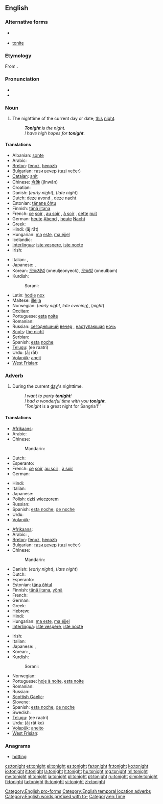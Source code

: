 ==English==

===Alternative forms===
* {{l|en|to-night}} {{qualifier|obsolete}}
* [[tonite]] {{qualifier|American|informal}}

===Etymology===
From {{etyl|ang}} {{term|toniht|tōniht|lang=ang}}.

===Pronunciation===
* {{audio|en-us-tonight.ogg|Audio (US)}}
* {{rhymes|aɪt}}

===Noun===
{{en-noun}}

# The nighttime of the current day or date; [[this]] [[night]].
#: '''''Tonight''' is the night.''
#: ''I have high hopes for '''tonight'''.''

====Translations====
{{trans-top|nighttime today}}
* Albanian: [[sonte]]
* Arabic: {{Arab|[[الليلة]]}} {{unicode|(al-layla)}}
* [[Breton]]: [[fenoz]], [[henozh]]
* Bulgarian: [[тази вечер]] (tazi večer)
* [[Catalan]]: [[anit]]
* Chinese: [[今晚]] (jīnwǎn)
* Croatian: {{t-|hr|noćas}}
* Danish: {{t|da|i aften}} (''early night''), {{t|da|i nat}} (''late night'')
* Dutch: [[deze]] [[avond]] {{m}}, [[deze]] [[nacht]] {{m}}
* Estonian: [[tänane õhtu]]
* Finnish: [[tänä iltana]]
* French: [[ce]] [[soir]] {{m}}, [[au soir]] {{qualifier|Belgium}}, [[à soir]] {{qualifier|Quebec}}, [[cette]] [[nuit]] {{f}}
* German: [[heute]] [[Abend]] {{m}}, [[heute]] [[Nacht]] {{f}}
* Greek: {{t+|el|απόψε|tr=apópse}}
* Hindi: {{t-|hi|आज रात|f|xs=Hindi}} (āj rāt)
* Hungarian: [[ma]] [[este]], [[ma éjjel]]
* Icelandic: {{t|is|í kvöld}}
* [[Interlingua]]: [[iste vespere]], [[iste nocte]]
* Irish: {{t-|ga|anocht|xs=Irish}}
{{trans-mid}}
* Italian: {{t+|it|stasera}}, {{t-|it|stanotte}}
* Japanese: {{t-|ja|今夜|tr=こんや, kon'ya}},  {{t|ja|今晩|tr=こんばん, komban}}
* Korean: [[오늘저녁]] (oneuljeonyeok), [[오늘밤]] (oneulbam)
* Kurdish:
*: Sorani: {{t|ku|ئه‌م شه‌و|tr=am shaw|sc=ku-Arab}}
* Latin: [[hodie]] [[nox]]
* Maltese: [[illejla]]
* Norwegian: {{t|no|i}} {{t|no|kveld}} (''early night, late evening''), {{t|no|i}} {{t|no|natt}} (''night'')
* [[Occitan]]: {{t|oc|anuèit}} {{t|oc|anuèch}}
* Portuguese: [[esta]] [[noite]]
* Romanian: {{t|ro|astă noapte|f}}
* Russian: [[сегодняшний]] [[вечер]] {{m}}, [[наступающий|наступающая]] [[ночь]] {{f}}
* [[Scots]]: [[nicht#Scots|the nicht]]
* Serbian: {{t|sr|ноћас|tr=noćas}}
* Spanish: [[esta]] [[noche]]
* [[Telugu]]: {{t|te|ఈ రాత్రి}} (ee raatri)
* Urdu: {{t-|ur|آج رات|f|xs=Urdu}} (āj rāt)
* [[Volapük]]: [[aneit]]
* [[West Frisian]]: {{t-|fy|jûn|xs=West Frisian}}
{{trans-bottom}}

===Adverb===
{{en-adv|-}}

# During the current [[day]]'s nighttime.
#: ''I want to party '''tonight'''!''
#: ''I had a wonderful time with you '''tonight'''.''
#: '''Tonight'' is a great night for Sangria'!''

====Translations====
{{trans-top|during today's evening}}
* [[Afrikaans]]: {{t|af|vanaand}}
* Arabic: {{t|ar|هذا المساء|tr=haadhaa 'l-samaa'|sc=Arab}}
* Chinese:
*: Mandarin: {{t|zh|今晚|tr=jīnwǎn|sc=Hani}}
* Dutch: {{t+|nl|vanavond}}
* Esperanto: {{t|eo|ĉi-vespere}}
* French: [[ce]] [[soir]], [[au soir]] {{qualifier|Belgium}}, [[à soir]] {{qualifier|Quebec}}
* German: {{t|de|heute Abend}}
{{trans-mid}}
* Hindi: {{t|hi|आज शाम|tr=āj śām|sc=Deva}}
* Italian: {{t+|it|stasera}}
* Japanese: {{t|ja|今晩|tr=こんばん, komban|sc=Jpan}}
* Polish: [[dziś]] [[wieczorem]]
* Russian: {{t|ru|сегодня вечером|tr=sevódnja véčerom|sc=Cyrl}}
* Spanish: [[esta noche]], [[de noche]]
* Urdu: {{t|ur|آج شام|tr=āj śām|sc=ur-Arab}}
* [[Volapük]]: {{t|vo|asoaro}}
{{trans-bottom}}

{{trans-top|during today's nighttime}}
* [[Afrikaans]]: {{t|af|vannag}}
* Arabic: {{t|ar|الليلة|tr=al-láyla|sc=Arab}}, {{t|ar|هذه الليلة|tr=haadhihi 'l-láyla|sc=Arab}}
* [[Breton]]: [[fenoz]], [[henozh]]
* Bulgarian: [[тази вечер]] (tazi večer)
* Chinese:
*: Mandarin: {{t|zh|今晚|tr=jīnwǎn|sc=Hani}}
* Danish: {{t|da|i aften}} (''early night''), {{t|da|i nat}} (''late night'')
* Dutch: {{t+|nl|vannacht}}
* Esperanto: {{t|eo|ĉi-nokte}}
* Estonian: [[täna õhtul]]
* Finnish: [[tänä iltana]], [[yönä]]
* French: {{t|fr|cette nuit}}
* German: {{t|de|heute Nacht}}
* Greek: {{t+|el|απόψε|tr=apópse}}
* Hebrew: {{t|he|הלילה|tr=ha-layla|sc=Hebr}}
* Hindi: {{t-|hi|आज रात को|tr=āj rāt ko|sc=Deva}}
* Hungarian: [[ma este]], [[ma éjjel]]
* [[Interlingua]]: [[iste vespere]], [[iste nocte]]
{{trans-mid}}
* Irish: {{t-|ga|anocht|xs=Irish}}
* Italian: {{t-|it|stanotte}}
* Japanese: {{t-|ja|今夜|tr=こんや, kon'ya}},  {{t|ja|今晩|tr=こんばん, komban}}
* Korean: {{t|ko|오늘저녁|tr=oneuljeonyeok|sc=Kore}}, {{t|ko|오늘밤|tr=oneulbam|sc=Kore}}
* Kurdish:
*: Sorani: {{t|ku|ئه‌م شه‌و|tr=am shaw|sc=ku-Arab}}
* Norwegian: {{t|no|i kveld}}
* Portuguese: [[hoje à noite]], [[esta noite]]
* Romanian: {{t-|ro|deseară}}
* Russian: {{t|ru|сегодня ночью|tr=sevódnja nóč'ju|sc=Cyrl}}
* [[Scottish Gaelic]]: {{t-|gd|a-nochd|xs=Scottish Gaelic}}
* Slovene: {{t+|sl|nocoj}}
* Spanish: [[esta noche]], [[de noche]]
* Swedish: {{t-|sv|i kväll}}
* [[Telugu]]: {{t|te|ఈ రాత్రి}} (ee raatri)
* Urdu: {{t-|ur|آج رات کو|xs=Urdu}} (āj rāt ko)
* [[Volapük]]: [[aneito]]
* [[West Frisian]]: {{t|fy|jûn |xs=West Frisian}}
{{trans-bottom}}

===Anagrams===
* [[hotting#English|hotting]]

[[Category:English pro-forms]]
[[Category:English temporal location adverbs]]
[[Category:English words prefixed with to-]]
[[Category:en:Time]]

[[cs:tonight]]
[[et:tonight]]
[[el:tonight]]
[[es:tonight]]
[[fa:tonight]]
[[fr:tonight]]
[[ko:tonight]]
[[io:tonight]]
[[it:tonight]]
[[la:tonight]]
[[lt:tonight]]
[[hu:tonight]]
[[mg:tonight]]
[[ml:tonight]]
[[my:tonight]]
[[nl:tonight]]
[[ja:tonight]]
[[pl:tonight]]
[[pt:tonight]]
[[ru:tonight]]
[[simple:tonight]]
[[fi:tonight]]
[[ta:tonight]]
[[th:tonight]]
[[vi:tonight]]
[[zh:tonight]]